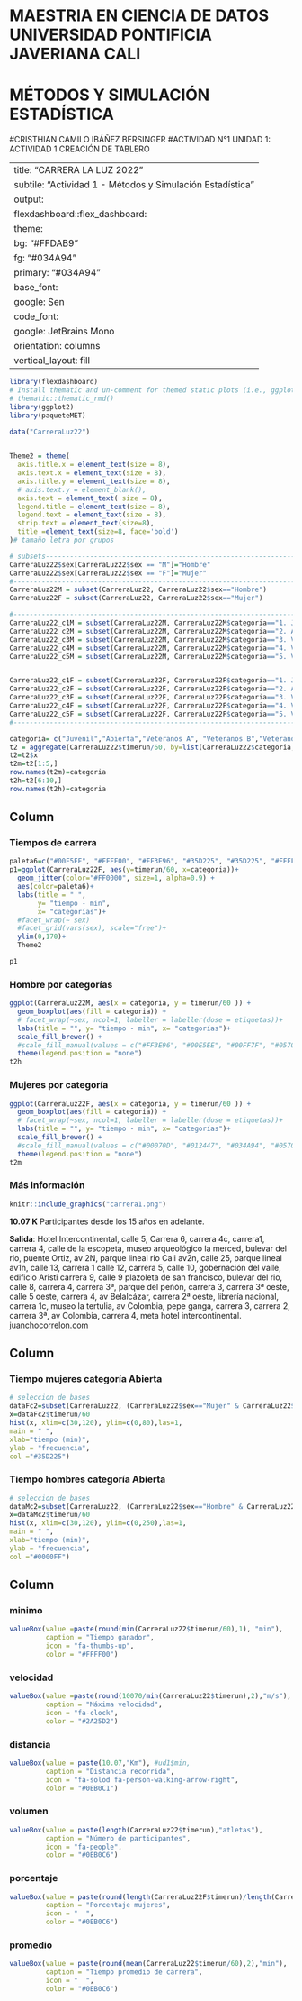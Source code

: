 # MAESTRIA EN CIENCIA DE DATOS UNIVERSIDAD PONTIFICIA JAVERIANA CALI

# MÉTODOS Y SIMULACIÓN ESTADÍSTICA

#CRISTHIAN CAMILO IBÁÑEZ BERSINGER #ACTIVIDAD N°1 UNIDAD 1: ACTIVIDAD 1 CREACIÓN DE TABLERO

---
title: "CARRERA LA LUZ 2022"
subtile: "Actividad 1 - Métodos y Simulación Estadística"
output: 
  flexdashboard::flex_dashboard:
    theme:
      bg: "#FFDAB9"
      fg: "#034A94" 
      primary: "#034A94" 
      base_font:
        google: Sen
      code_font:
        google: JetBrains Mono
    orientation: columns
    vertical_layout: fill
---

```{r setup, include=FALSE}
library(flexdashboard)
# Install thematic and un-comment for themed static plots (i.e., ggplot2)
# thematic::thematic_rmd()
library(ggplot2)
library(paqueteMET)

data("CarreraLuz22")

  
Theme2 = theme(
  axis.title.x = element_text(size = 8),
  axis.text.x = element_text(size = 8),
  axis.title.y = element_text(size = 8),
  # axis.text.y = element_blank(),
  axis.text = element_text( size = 8),
  legend.title = element_text(size = 8),
  legend.text = element_text(size = 8),  
  strip.text = element_text(size=8),
  title =element_text(size=8, face='bold')
)# tamaño letra por grupos

# subsets-----------------------------------------------------------------------
CarreraLuz22$sex[CarreraLuz22$sex == "M"]="Hombre"
CarreraLuz22$sex[CarreraLuz22$sex == "F"]="Mujer"
#-------------------------------------------------------------------------------
CarreraLuz22M = subset(CarreraLuz22, CarreraLuz22$sex=="Hombre")
CarreraLuz22F = subset(CarreraLuz22, CarreraLuz22$sex=="Mujer")

#-------------------------------------------------------------------------------
CarreraLuz22_c1M = subset(CarreraLuz22M, CarreraLuz22M$categoria=="1. Juvenil")
CarreraLuz22_c2M = subset(CarreraLuz22M, CarreraLuz22M$categoria=="2. Abierta")
CarreraLuz22_c3M = subset(CarreraLuz22M, CarreraLuz22M$categoria=="3. Veteranos A")
CarreraLuz22_c4M = subset(CarreraLuz22M, CarreraLuz22M$categoria=="4. Veteranos B")
CarreraLuz22_c5M = subset(CarreraLuz22M, CarreraLuz22M$categoria=="5. Veteranos C")


CarreraLuz22_c1F = subset(CarreraLuz22F, CarreraLuz22F$categoria=="1. Juvenil")
CarreraLuz22_c2F = subset(CarreraLuz22F, CarreraLuz22F$categoria=="2. Abierta")
CarreraLuz22_c3F = subset(CarreraLuz22F, CarreraLuz22F$categoria=="3. Veteranos A")
CarreraLuz22_c4F = subset(CarreraLuz22F, CarreraLuz22F$categoria=="4. Veteranos B")
CarreraLuz22_c5F = subset(CarreraLuz22F, CarreraLuz22F$categoria=="5. Veteranos C")
#-------------------------------------------------------------------------------

categoria= c("Juvenil","Abierta","Veteranos A", "Veteranos B","Veteranos C")
t2 = aggregate(CarreraLuz22$timerun/60, by=list(CarreraLuz22$categoria,CarreraLuz22$sex), FUN= summary)
t2=t2$x
t2m=t2[1:5,] 
row.names(t2m)=categoria
t2h=t2[6:10,] 
row.names(t2h)=categoria
```

## Column {.tabset data-width="700"}

### Tiempos de carrera

```{r}
paleta6=c("#00F5FF", "#FFFF00", "#FF3E96", "#35D225", "#35D225", "#FFFF00")
p1=ggplot(CarreraLuz22F, aes(y=timerun/60, x=categoria))+
  geom_jitter(color="#FF0000", size=1, alpha=0.9) +
  aes(color=paleta6)+
  labs(title = " ",
       y= "tiempo - min",
       x= "categorías")+ 
  #facet_wrap(~ sex)
  #facet_grid(vars(sex), scale="free")+
  ylim(0,170)+
  Theme2

p1

```

### Hombre por categorías

```{r, fig.height=3}
ggplot(CarreraLuz22M, aes(x = categoria, y = timerun/60 )) +
  geom_boxplot(aes(fill = categoria)) + 
  # facet_wrap(~sex, ncol=1, labeller = labeller(dose = etiquetas))+
  labs(title = "", y= "tiempo - min", x= "categorías")+
  scale_fill_brewer() +
  #scale_fill_manual(values = c("#FF3E96", "#00E5EE", "#00FF7F", "#0570E1", "#3998FB","#37B6FC"))+
  theme(legend.position = "none")
t2h
```

### Mujeres por categoría

```{r, fig.height=3}
ggplot(CarreraLuz22F, aes(x = categoria, y = timerun/60 )) +
  geom_boxplot(aes(fill = categoria)) + 
  # facet_wrap(~sex, ncol=1, labeller = labeller(dose = etiquetas))+
  labs(title = "", y= "tiempo - min", x= "categorías")+
  scale_fill_brewer() +
  #scale_fill_manual(values = c("#00070D", "#012447", "#034A94", "#0570E1", "#3998FB","#37B6FC"))+
  theme(legend.position = "none")
t2m
```

### Más información

```{r, echo=FALSE, out.width="30%", fig.align = "center"}
knitr::include_graphics("carrera1.png")
```

**10.07 K** Participantes desde los 15 años en adelante.

**Salida**: Hotel Intercontinental, calle 5, Carrera 6, carrera 4c, carrera1, carrera 4, calle de la escopeta, museo arqueológico la merced, bulevar del rio, puente Ortiz, av 2N, parque lineal rio Cali av2n, calle 25, parque lineal av1n, calle 13, carrera 1 calle 12, carrera 5, calle 10, gobernación del valle, edificio Aristi carrera 9, calle 9 plazoleta de san francisco, bulevar del rio, calle 8, carrera 4, carrera 3ª, parque del peñón, carrera 3, carrera 3ª oeste, calle 5 oeste, carrera 4, av Belalcázar, carrera 2ª oeste, librería nacional, carrera 1c, museo la tertulia, av Colombia, pepe ganga, carrera 3, carrera 2, carrera 3ª, av Colombia, carrera 4, meta hotel intercontinental. [juanchocorrelon.com](https://juanchocorrelon.com/intercontinental-10k-luz-2022/#10k)

## Column {data-width="400"}

### Tiempo mujeres categoría Abierta

```{r}
# seleccion de bases
dataFc2=subset(CarreraLuz22, (CarreraLuz22$sex=="Mujer" & CarreraLuz22$categoria=="2. Abierta")) # dataset de mujeres
x=dataFc2$timerun/60
hist(x, xlim=c(30,120), ylim=c(0,80),las=1,
main = " ",
xlab="tiempo (min)",
ylab = "frecuencia",
col ="#35D225")
```

### Tiempo hombres categoría Abierta

```{r}
# seleccion de bases
dataMc2=subset(CarreraLuz22, (CarreraLuz22$sex=="Hombre" & CarreraLuz22$categoria=="2. Abierta")) # dataset de mujeres
x=dataMc2$timerun/60
hist(x, xlim=c(30,120), ylim=c(0,250),las=1,
main = " ",
xlab="tiempo (min)",
ylab = "frecuencia",
col ="#0000FF")
```

## Column {data-width="50"}

### minimo {.value-box}

```{r}
valueBox(value =paste(round(min(CarreraLuz22$timerun/60),1), "min"), 
         caption = "Tiempo ganador", 
         icon = "fa-thumbs-up", 
         color = "#FFFF00")
```

### velocidad {.value-box}

```{r}
valueBox(value =paste(round(10070/min(CarreraLuz22$timerun),2),"m/s"), # ud1$cierre, 
         caption = "Máxima velocidad", 
         icon = "fa-clock", 
         color = "#2A25D2")
```

### distancia {.value-box}

```{r}
valueBox(value = paste(10.07,"Km"), #ud1$min, 
         caption = "Distancia recorrida", 
         icon = "fa-solod fa-person-walking-arrow-right", 
         color = "#0EB0C1")
```

### volumen {.value-box}

```{r}
valueBox(value = paste(length(CarreraLuz22$timerun),"atletas"), 
         caption = "Número de participantes", 
         icon = "fa-people", 
         color = "#0EB0C6")
```

### porcentaje {.value-box}

```{r}
valueBox(value = paste(round(length(CarreraLuz22F$timerun)/length(CarreraLuz22$timerun)*100,2),"%"), 
         caption = "Porcentaje mujeres", 
         icon = "  ", 
         color = "#0EB0C6")
```

### promedio {.value-box}

```{r}
valueBox(value = paste(round(mean(CarreraLuz22$timerun/60),2),"min"), 
         caption = "Tiempo promedio de carrera", 
         icon = "  ", 
         color = "#0EB0C6")
```
